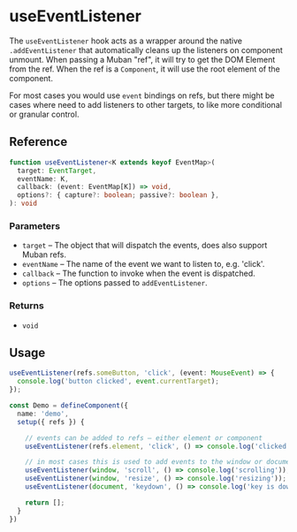
<Meta
  title="useEventListener/docs"
/>

# useEventListener

The `useEventListener` hook acts as a wrapper around the native `.addEventListener` that
automatically cleans up the listeners on component unmount. When passing a Muban "ref", it will
try to get the DOM Element from the ref. When the ref is a `Component`, it will use the root
element of the component.

For most cases you would use `event` bindings on refs, but there might be cases where need to
add listeners to other targets, to like more conditional or granular control.

## Reference

```ts
function useEventListener<K extends keyof EventMap>(
  target: EventTarget,
  eventName: K,
  callback: (event: EventMap[K]) => void,
  options?: { capture?: boolean; passive?: boolean },
): void
```

### Parameters

* `target` – The object that will dispatch the events, does also support Muban refs.
* `eventName` – The name of the event we want to listen to, e.g. 'click'.
* `callback` – The function to invoke when the event is dispatched.
* `options` – The options passed to `addEventListener`.

### Returns

* `void`

## Usage

```ts
useEventListener(refs.someButton, 'click', (event: MouseEvent) => {
  console.log('button clicked', event.currentTarget);
});
````

```ts
const Demo = defineComponent({
  name: 'demo',
  setup({ refs }) {

    // events can be added to refs – either element or component
    useEventListener(refs.element, 'click', () => console.log('clicked the element'));

    // in most cases this is used to add events to the window or document
    useEventListener(window, 'scroll', () => console.log('scrolling'));
    useEventListener(window, 'resize', () => console.log('resizing'));
    useEventListener(document, 'keydown', () => console.log('key is down!'));

    return [];
  }
})
```
